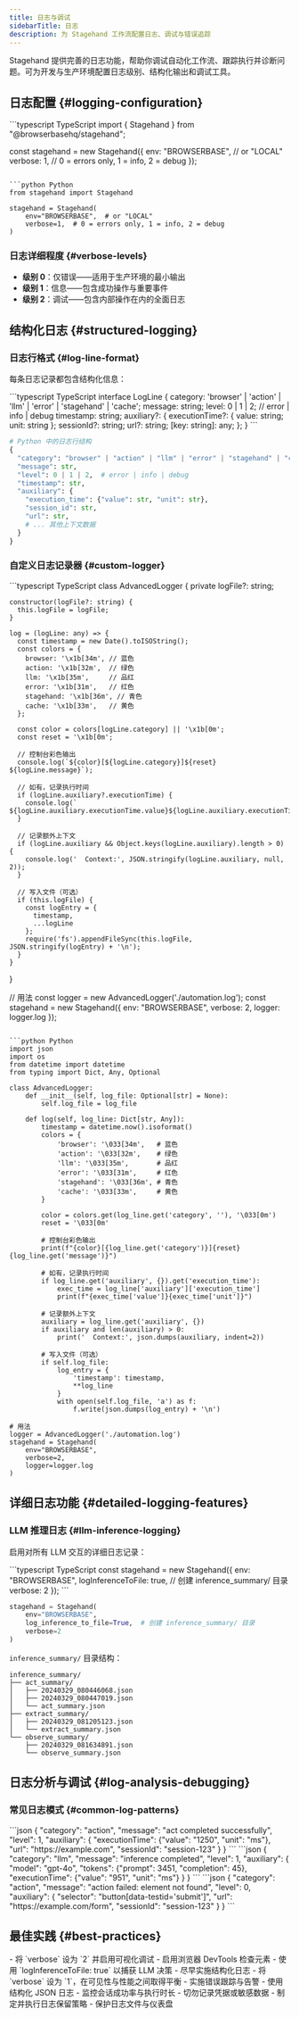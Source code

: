 ```yaml
---
title: 日志与调试
sidebarTitle: 日志
description: 为 Stagehand 工作流配置日志、调试与错误追踪
---
```


Stagehand 提供完善的日志功能，帮助你调试自动化工作流、跟踪执行并诊断问题。可为开发与生产环境配置日志级别、结构化输出和调试工具。

## 日志配置 {#logging-configuration}

<CodeGroup>
  ```typescript TypeScript
  import { Stagehand } from "@browserbasehq/stagehand";

  const stagehand = new Stagehand({
    env: "BROWSERBASE", // or "LOCAL"
    verbose: 1, // 0 = errors only, 1 = info, 2 = debug
  });
  ```

  ```python Python
  from stagehand import Stagehand

  stagehand = Stagehand(
      env="BROWSERBASE",  # or "LOCAL"
      verbose=1,  # 0 = errors only, 1 = info, 2 = debug
  )
  ```
</CodeGroup>

### 日志详细程度 {#verbose-levels}

- **级别 0**：仅错误——适用于生产环境的最小输出
- **级别 1**：信息——包含成功操作与重要事件
- **级别 2**：调试——包含内部操作在内的全面日志

## 结构化日志 {#structured-logging}

### 日志行格式 {#log-line-format}

每条日志记录都包含结构化信息：

<CodeGroup>
  ```typescript TypeScript
  interface LogLine {
    category: 'browser' | 'action' | 'llm' | 'error' | 'stagehand' | 'cache';
    message: string;
    level: 0 | 1 | 2; // error | info | debug
    timestamp: string;
    auxiliary?: {
      executionTime?: { value: string; unit: string };
      sessionId?: string;
      url?: string;
      [key: string]: any;
    };
  }
  ```

  ```python Python
  # Python 中的日志行结构
  {
    "category": "browser" | "action" | "llm" | "error" | "stagehand" | "cache",
    "message": str,
    "level": 0 | 1 | 2,  # error | info | debug
    "timestamp": str,
    "auxiliary": {
      "execution_time": {"value": str, "unit": str},
      "session_id": str,
      "url": str,
      # ... 其他上下文数据
    }
  }
  ```
</CodeGroup>

### 自定义日志记录器 {#custom-logger}

<CodeGroup>
  ```typescript TypeScript
  class AdvancedLogger {
    private logFile?: string;
    
    constructor(logFile?: string) {
      this.logFile = logFile;
    }
    
    log = (logLine: any) => {
      const timestamp = new Date().toISOString();
      const colors = {
        browser: '\x1b[34m', // 蓝色
        action: '\x1b[32m',  // 绿色
        llm: '\x1b[35m',     // 品红
        error: '\x1b[31m',   // 红色
        stagehand: '\x1b[36m', // 青色
        cache: '\x1b[33m',   // 黄色
      };
      
      const color = colors[logLine.category] || '\x1b[0m';
      const reset = '\x1b[0m';
      
      // 控制台彩色输出
      console.log(`${color}[${logLine.category}]${reset} ${logLine.message}`);
      
      // 如有，记录执行时间
      if (logLine.auxiliary?.executionTime) {
        console.log(` ${logLine.auxiliary.executionTime.value}${logLine.auxiliary.executionTime.unit}`);
      }
      
      // 记录额外上下文
      if (logLine.auxiliary && Object.keys(logLine.auxiliary).length > 0) {
        console.log('  Context:', JSON.stringify(logLine.auxiliary, null, 2));
      }
      
      // 写入文件（可选）
      if (this.logFile) {
        const logEntry = {
          timestamp,
          ...logLine
        };
        require('fs').appendFileSync(this.logFile, JSON.stringify(logEntry) + '\n');
      }
    }
  }

  // 用法
  const logger = new AdvancedLogger('./automation.log');
  const stagehand = new Stagehand({
    env: "BROWSERBASE",
    verbose: 2,
    logger: logger.log
  });
  ```

  ```python Python
  import json
  import os
  from datetime import datetime
  from typing import Dict, Any, Optional

  class AdvancedLogger:
      def __init__(self, log_file: Optional[str] = None):
          self.log_file = log_file
      
      def log(self, log_line: Dict[str, Any]):
          timestamp = datetime.now().isoformat()
          colors = {
              'browser': '\033[34m',   # 蓝色
              'action': '\033[32m',    # 绿色
              'llm': '\033[35m',       # 品红
              'error': '\033[31m',     # 红色
              'stagehand': '\033[36m', # 青色
              'cache': '\033[33m',     # 黄色
          }
          
          color = colors.get(log_line.get('category', ''), '\033[0m')
          reset = '\033[0m'
          
          # 控制台彩色输出
          print(f"{color}[{log_line.get('category')}]{reset} {log_line.get('message')}")
          
          # 如有，记录执行时间
          if log_line.get('auxiliary', {}).get('execution_time'):
              exec_time = log_line['auxiliary']['execution_time']
              print(f"{exec_time['value']}{exec_time['unit']}")
          
          # 记录额外上下文
          auxiliary = log_line.get('auxiliary', {})
          if auxiliary and len(auxiliary) > 0:
              print('  Context:', json.dumps(auxiliary, indent=2))
          
          # 写入文件（可选）
          if self.log_file:
              log_entry = {
                  'timestamp': timestamp,
                  **log_line
              }
              with open(self.log_file, 'a') as f:
                  f.write(json.dumps(log_entry) + '\n')

  # 用法
  logger = AdvancedLogger('./automation.log')
  stagehand = Stagehand(
      env="BROWSERBASE",
      verbose=2,
      logger=logger.log
  )
  ```
</CodeGroup>

## 详细日志功能 {#detailed-logging-features}

### LLM 推理日志 {#llm-inference-logging}

启用对所有 LLM 交互的详细日志记录：

<CodeGroup>
  ```typescript TypeScript
  const stagehand = new Stagehand({
    env: "BROWSERBASE",
    logInferenceToFile: true,  // 创建 inference_summary/ 目录
    verbose: 2
  });
  ```

  ```python Python
  stagehand = Stagehand(
      env="BROWSERBASE",
      log_inference_to_file=True,  # 创建 inference_summary/ 目录
      verbose=2
  )
  ```
</CodeGroup>

`inference_summary/` 目录结构：

```
inference_summary/                   
├── act_summary/            
│   ├── 20240329_080446068.json    
│   ├── 20240329_080447019.json   
│   └── act_summary.json          
├── extract_summary/               
│   ├── 20240329_081205123.json    
│   └── extract_summary.json       
└── observe_summary/                
    ├── 20240329_081634891.json    
    └── observe_summary.json       
```

## 日志分析与调试 {#log-analysis-debugging}

### 常见日志模式 {#common-log-patterns}

<Tabs>
  <Tab title="操作成功">
    ```json
    {
      "category": "action", 
      "message": "act completed successfully",
      "level": 1,
      "auxiliary": {
        "executionTime": {"value": "1250", "unit": "ms"},
        "url": "https://example.com",
        "sessionId": "session-123"
      }
    }
    ```
  </Tab>

  <Tab title="LLM 推理">
    ```json
    {
      "category": "llm",
      "message": "inference completed", 
      "level": 1,
      "auxiliary": {
        "model": "gpt-4o",
        "tokens": {"prompt": 3451, "completion": 45},
        "executionTime": {"value": "951", "unit": "ms"}
      }
    }
    ```
  </Tab>

  <Tab title="错误示例">
    ```json
    {
      "category": "action",
      "message": "action failed: element not found",
      "level": 0, 
      "auxiliary": {
        "selector": "button[data-testid='submit']",
        "url": "https://example.com/form",
        "sessionId": "session-123"
      }
    }
    ```
  </Tab>
</Tabs>

## 最佳实践 {#best-practices}

<AccordionGroup>
  <Accordion title="开发环境">
    - 将 `verbose` 设为 `2` 并启用可视化调试
    - 启用浏览器 DevTools 检查元素
    - 使用 `logInferenceToFile: true` 以捕获 LLM 决策
    - 尽早实施结构化日志
  </Accordion>

  <Accordion title="生产环境">
    - 将 `verbose` 设为 `1`，在可见性与性能之间取得平衡
    - 实施错误跟踪与告警
    - 使用结构化 JSON 日志
    - 监控会话成功率与执行时长
  </Accordion>

  <Accordion title="安全与合规">
    - 切勿记录凭据或敏感数据
    - 制定并执行日志保留策略
    - 保护日志文件与仪表盘
  </Accordion>
</AccordionGroup>